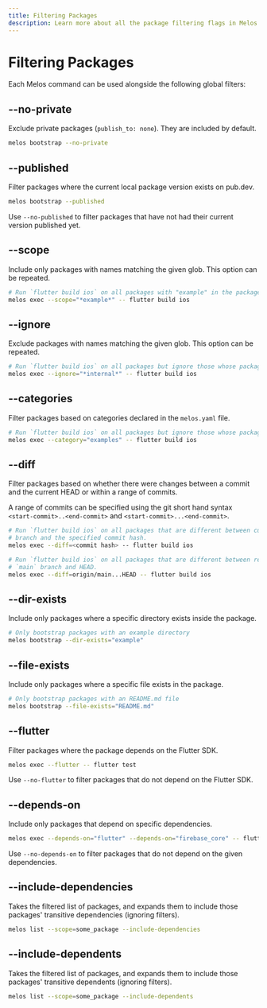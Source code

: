 ```yaml
---
title: Filtering Packages
description: Learn more about all the package filtering flags in Melos.
---
```


# Filtering Packages

Each Melos command can be used alongside the following global filters:

## --no-private

Exclude private packages (`publish_to: none`). They are included by default.

```bash
melos bootstrap --no-private
```

## --published

Filter packages where the current local package version exists on pub.dev.

```bash
melos bootstrap --published
```

Use `--no-published` to filter packages that have not had their current version
published yet.

## --scope

Include only packages with names matching the given glob. This option can be
repeated.

```bash
# Run `flutter build ios` on all packages with "example" in the package name
melos exec --scope="*example*" -- flutter build ios
```

## --ignore

Exclude packages with names matching the given glob. This option can be
repeated.

```bash
# Run `flutter build ios` on all packages but ignore those whose packages names contain "internal"
melos exec --ignore="*internal*" -- flutter build ios
```

## --categories

Filter packages based on categories declared in the `melos.yaml` file.

```bash
# Run `flutter build ios` on all packages but ignore those whose packages names contain "internal"
melos exec --category="examples" -- flutter build ios
```

## --diff

Filter packages based on whether there were changes between a commit and the
current HEAD or within a range of commits.

A range of commits can be specified using the git short hand syntax
`<start-commit>..<end-commit>` and `<start-commit>...<end-commit>`.

```bash
# Run `flutter build ios` on all packages that are different between current
# branch and the specified commit hash.
melos exec --diff=<commit hash> -- flutter build ios

# Run `flutter build ios` on all packages that are different between remote
# `main` branch and HEAD.
melos exec --diff=origin/main...HEAD -- flutter build ios
```

## --dir-exists

Include only packages where a specific directory exists inside the package.

```bash
# Only bootstrap packages with an example directory
melos bootstrap --dir-exists="example"
```

## --file-exists

Include only packages where a specific file exists in the package.

```bash
# Only bootstrap packages with an README.md file
melos bootstrap --file-exists="README.md"
```

## --flutter

Filter packages where the package depends on the Flutter SDK.

```bash
melos exec --flutter -- flutter test
```

Use `--no-flutter` to filter packages that do not depend on the Flutter SDK.

## --depends-on

Include only packages that depend on specific dependencies.

```bash
melos exec --depends-on="flutter" --depends-on="firebase_core" -- flutter test
```

Use `--no-depends-on` to filter packages that do not depend on the given
dependencies.

## --include-dependencies

Takes the filtered list of packages, and expands them to include those packages'
transitive dependencies (ignoring filters).

```bash
melos list --scope=some_package --include-dependencies
```

## --include-dependents
Takes the filtered list of packages, and expands them to include those packages'
transitive dependents (ignoring filters).

```bash
melos list --scope=some_package --include-dependents
```

